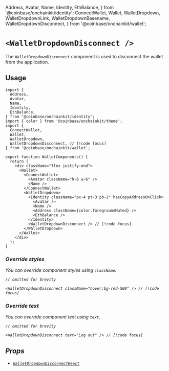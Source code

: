   Address,
  Avatar,
  Name,
  Identity,
  EthBalance,
} from '@coinbase/onchainkit/identity';
  ConnectWallet,
  Wallet,
  WalletDropdown,
  WalletDropdownLink,
  WalletDropdownBasename,
  WalletDropdownDisconnect,
} from '@coinbase/onchainkit/wallet';

# `<WalletDropdownDisconnect />`

The `WalletDropdownDisconnect` component is used to disconnect the wallet from the application.

## Usage 

```tsx twoslash
import {
  Address,
  Avatar,
  Name,
  Identity,
  EthBalance,
} from '@coinbase/onchainkit/identity';
import { color } from '@coinbase/onchainkit/theme';
import {
  ConnectWallet,
  Wallet,
  WalletDropdown, 
  WalletDropdownDisconnect, // [!code focus]
} from '@coinbase/onchainkit/wallet';

export function WalletComponents() {
  return (
    <div className="flex justify-end">
      <Wallet>
        <ConnectWallet>
          <Avatar className="h-6 w-6" />
          <Name />
        </ConnectWallet>
        <WalletDropdown>
          <Identity className="px-4 pt-3 pb-2" hasCopyAddressOnClick>
            <Avatar />
            <Name />
            <Address className={color.foregroundMuted} />
            <EthBalance />
          </Identity>
          <WalletDropdownDisconnect /> // [!code focus]
        </WalletDropdown>
      </Wallet>
    </div>
  );
}      
```

<WalletComponents>
  <Wallet>
    <ConnectWallet>
      <Avatar className="h-6 w-6" />
      <Name />
    </ConnectWallet>
    <WalletDropdown>
      <Identity className="px-4 pt-3 pb-2" hasCopyAddressOnClick>
        <Avatar />
        <Name />
        <Address className={color.foregroundMuted} />
        <EthBalance />
      </Identity>
      <WalletDropdownDisconnect />
    </WalletDropdown>
  </Wallet>
</WalletComponents>

### Override styles

You can override component styles using `className`.
  
```tsx
// omitted for brevity

<WalletDropdownDisconnect className="hover:bg-red-500" /> // [!code focus] 
```
  
<WalletComponents>
  <Wallet>
    <ConnectWallet text="Log In">
      <Avatar className="h-6 w-6" />
      <Name />
    </ConnectWallet>
    <WalletDropdown>
      <Identity className="px-4 pt-3 pb-2" hasCopyAddressOnClick>
        <Avatar />
        <Name />
        <Address className={color.foregroundMuted} />
        <EthBalance />
      </Identity>
      <WalletDropdownDisconnect className="hover:bg-red-500" />
    </WalletDropdown>
  </Wallet>
</WalletComponents>

### Override text

You can override component text using `text`.

```tsx
// omitted for brevity

<WalletDropdownDisconnect text="Log out" /> // [!code focus] 
```

<WalletComponents>
  <Wallet>
    <ConnectWallet text="Log In">
      <Avatar className="h-6 w-6" />
      <Name />
    </ConnectWallet>
    <WalletDropdown>
      <Identity className="px-4 pt-3 pb-2" hasCopyAddressOnClick>
        <Avatar />
        <Name />
        <Address className={color.foregroundMuted} />
        <EthBalance />
      </Identity>
      <WalletDropdownDisconnect text="Log out" />
    </WalletDropdown>
  </Wallet>
</WalletComponents>

## Props 
- [`WalletDropdownDisconnectReact`](types#walletdropdowndisconnectreact)

